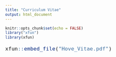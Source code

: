 ```yaml
---
title: "Curriculum Vitae"
output: html_document
---
```


```r
knitr::opts_chunk$set(echo = FALSE)
library("xfun")
library(xfun)
```

<font size="4">
```r
xfun::embed_file("Hove_Vitae.pdf")
```

